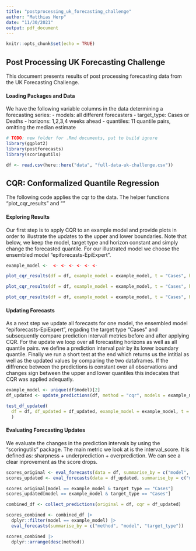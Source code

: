 ```yaml
---
title: "postprocessing_uk_forecasting_challenge"
author: "Matthias Herp"
date: "11/30/2021"
output: pdf_document
---
```


```r
knitr::opts_chunk$set(echo = TRUE)
```

## Post Processing UK Forecasting Challenge

This document presents results of post processing forecasting data from the UK Forecasting Challenge. 

#### Loading Packages and Data

We have the following variable columns in the data determining a forecasting series:
- models: all different forecasters
- target_type: Cases or Deaths
- horizons: 1,2,3,4 weeks ahead
- quantiles: 11 quantile pairs, omitting the median estimate

```r
# TODO: new folder for .Rmd documents, put to build ignore
library(ggplot2)
library(postforecasts)
library(scoringutils)

df <- read.csv(here::here("data", "full-data-uk-challenge.csv"))
```

## CQR: Conformalized Quantile Regression

The following code applies the cqr to the data. The helper functions "plot_cqr_results" and ""

#### Exploring Results

Our first step is to apply CQR to an example model and provide plots in order to illustrate the updates to the upper and lower boundaries. Note that below, we keep the model, target type and horizon constant and simply change the forecasted quantile. For our illustrated model we choose the ensembled model "epiforecasts-EpiExpert".

```r
example_model <-  <- <- <- <- <- <- 

plot_cqr_results(df = df, example_model = example_model, t = "Cases", h = 1, q = 0.025)

plot_cqr_results(df = df, example_model = example_model, t = "Cases", h = 1, q = 0.2)

plot_cqr_results(df = df, example_model = example_model, t = "Cases", h = 1, q = 0.4)
```

#### Updating Forecasts

As a next step we update all forecasts for one model, the ensembled model "epiforecasts-EpiExpert", regading the target type "Cases" and subsequently compare prediction intervall metrics before and after applying CQR. For the update we loop over all forecasting horizons as well as all quantile pairs. we define a prediction interval pair by its lower boundary quantile. Finally we run a short test at the end which returns us the intitial as well as the updated values by comparing the two dataframes. If the diffrence between the predictions is constant over all observations and changes sign between the upper and lower quantiles this indecates that CQR was applied adequatly.

```r
example_model <- unique(df$model)[2]
df_updated <- update_predictions(df, method = "cqr", models = example_model)

test_df_updated(
  df = df, df_updated = df_updated, example_model = example_model, t = "Cases", h = 1, q = 0.025
  )
```

#### Evaluating Forecasting Updates

We evaluate the changes in the prediction intervals by using the "scoringutils" package. The main metric we look at is the interval_score. It is defined as: sharpness + underprediction + overprediction. We can see a clear inprovement as the score drops.

```r
scores_original <- eval_forecasts(data = df, summarise_by = c("model", "target_type"))
scores_updated <- eval_forecasts(data = df_updated, summarise_by = c("model", "target_type"))

scores_original[model == example_model & target_type == "Cases"]
scores_updated[model == example_model & target_type == "Cases"]
```

```r
combined_df <- collect_predictions(original = df, cqr = df_updated)

scores_combined <- combined_df |>
  dplyr::filter(model == example_model) |>
  eval_forecasts(summarise_by = c("method", "model", "target_type"))

scores_combined |> 
  dplyr::arrange(desc(method))
```

